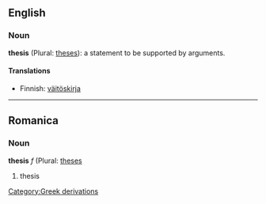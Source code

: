 ==English==

===Noun===
'''thesis''' (Plural: [[theses]]): a statement to be supported by arguments.

====Translations====
*Finnish: [[väitöskirja]]

----

==Romanica==
===Noun===
'''thesis''' ''f''  (Plural: [[theses]]

# thesis
[[Category:Greek derivations]]